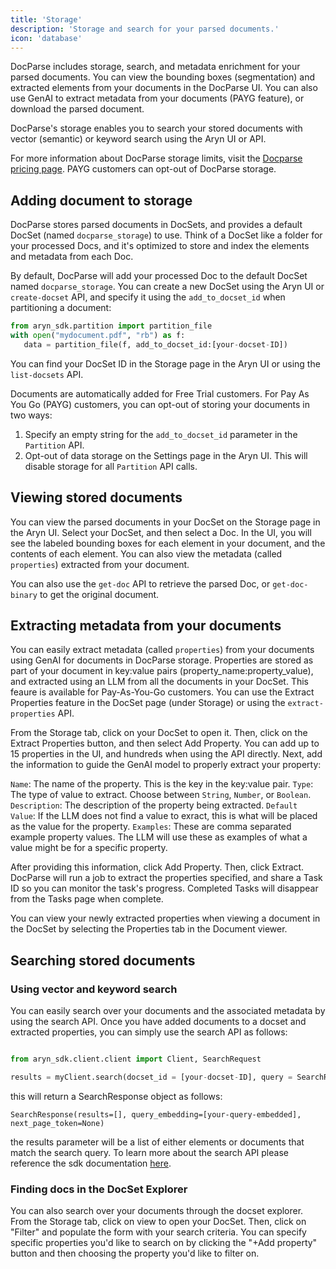 ```yaml
---
title: 'Storage'
description: 'Storage and search for your parsed documents.'
icon: 'database'
---
```


DocParse includes storage, search, and metadata enrichment for your parsed documents. You can view the bounding boxes (segmentation) and extracted elements from your documents in the DocParse UI. You can also use GenAI to extract metadata from your documents (PAYG feature), or download the parsed document. 

DocParse's storage enables you to search your stored documents with vector (semantic) or keyword search using the Aryn UI or API.

For more information about DocParse storage limits, visit the [Docparse pricing page](https://www.aryn.ai/pricing). PAYG customers can opt-out of DocParse storage.

## Adding document to storage

DocParse stores parsed documents in DocSets, and provides a default DocSet (named `docparse_storage`) to use. Think of a DocSet like a folder for your processed Docs, and it's optimized to store and index the elements and metadata from each Doc.

By default, DocParse will add your processed Doc to the default DocSet named `docparse_storage`. You can create a new DocSet using the Aryn UI or `create-docset` API, and specify it using the `add_to_docset_id` when partitioning a document:


```python
from aryn_sdk.partition import partition_file
with open("mydocument.pdf", "rb") as f:
   data = partition_file(f, add_to_docset_id:[your-docset-ID])
```

You can find your DocSet ID in the Storage page in the Aryn UI or using the `list-docsets` API.

Documents are automatically added for Free Trial customers. For Pay As You Go (PAYG) customers, you can opt-out of storing your documents in two ways:

1. Specify an empty string for the `add_to_docset_id` parameter in the `Partition` API.
2. Opt-out of data storage on the Settings page in the Aryn UI. This will disable storage for all `Partition` API calls.


## Viewing stored documents

You can view the parsed documents in your DocSet on the Storage page in the Aryn UI. Select your DocSet, and then select a Doc. In the UI, you will see the labeled bounding boxes for each element in your document, and the contents of each element. You can also view the metadata (called `properties`) extracted from your document.

You can also use the `get-doc` API to retrieve the parsed Doc, or `get-doc-binary` to get the original document.


## Extracting metadata from your documents

You can easily extract metadata (called `properties`) from your documents using GenAI for documents in DocParse storage. Properties are stored as part of your document in key:value pairs (property_name:property_value), and extracted using an LLM from all the documents in your DocSet. This feaure is available for Pay-As-You-Go customers. You can use the Extract Properties feature in the DocSet page (under Storage) or using the `extract-properties` API.

From the Storage tab, click on your DocSet to open it. Then, click on the Extract Properties button, and then select Add Property. You can add up to 15 properties in the UI, and hundreds when using the API directly. Next, add the information to guide the GenAI model to properly extract your property:

`Name`: The name of the property. This is the key in the key:value pair.
`Type`: The type of value to extract. Choose between `String`, `Number`, or `Boolean`.
`Description`: The description of the property being extracted.
`Default Value`: If the LLM does not find a value to exract, this is what will be placed as the value for the property.
`Examples`: These are comma separated example property values. The LLM will use these as examples of what a value might be for a specific property.


After providing this information, click Add Property. Then, click Extract. DocParse will run a job to extract the properties specified, and share a Task ID so you can monitor the task's progress. Completed Tasks will disappear from the Tasks page when complete.

You can view your newly extracted properties when viewing a document in the DocSet by selecting the Properties tab in the Document viewer.


## Searching stored documents

### Using vector and keyword search

You can easily search over your documents and the associated metadata by using the search API. Once you have added documents to a docset and extracted properties, you can simply use the search API as follows: 

```python

from aryn_sdk.client.client import Client, SearchRequest

results = myClient.search(docset_id = [your-docset-ID], query = SearchRequest(query=[your-query-phrase], properties_filter = [your-boolean-filter], query_type=[KEYWORD|VECTOR], return_type=[DOC|ELEMENT]))
```

this will return a SearchResponse object as follows:

```
SearchResponse(results=[], query_embedding=[your-query-embedded], next_page_token=None)
```

the results parameter will be a list of either elements or documents that match the search query. To learn more about the search API please reference the sdk documentation [here](../sdk-reference/query.mdx).

### Finding docs in the DocSet Explorer

You can also search over your documents through the docset explorer. From the Storage tab, click on view to open your DocSet. Then, click on "Filter" and populate the form with your search criteria. You can specify specific properties you'd like to search on by clicking the "+Add property" button and then choosing the property you'd like to filter on.
